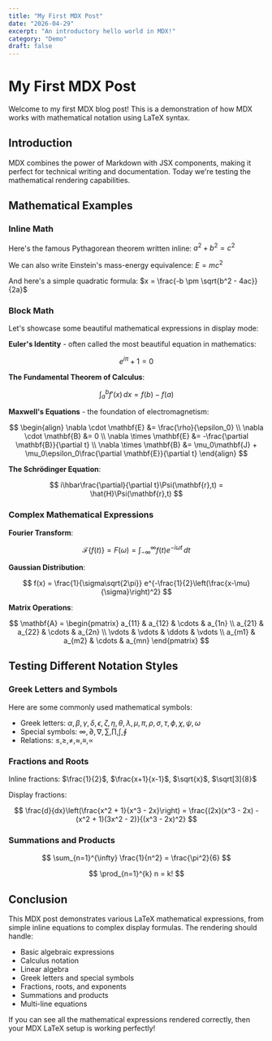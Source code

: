 ```yaml
---
title: "My First MDX Post"
date: "2026-04-29"
excerpt: "An introductory hello world in MDX!"
category: "Demo"
draft: false
---
```


# My First MDX Post

Welcome to my first MDX blog post! This is a demonstration of how MDX works with mathematical notation using LaTeX syntax.

## Introduction

MDX combines the power of Markdown with JSX components, making it perfect for technical writing and documentation. Today we're testing the mathematical rendering capabilities.

## Mathematical Examples

### Inline Math

Here's the famous Pythagorean theorem written inline: $a^2 + b^2 = c^2$

We can also write Einstein's mass-energy equivalence: $E = mc^2$

And here's a simple quadratic formula: $x = \frac{-b \pm \sqrt{b^2 - 4ac}}{2a}$

### Block Math

Let's showcase some beautiful mathematical expressions in display mode:

**Euler's Identity** - often called the most beautiful equation in mathematics:

$$
e^{i\pi} + 1 = 0
$$

**The Fundamental Theorem of Calculus**:

$$
\int_a^b f'(x) \, dx = f(b) - f(a)
$$

**Maxwell's Equations** - the foundation of electromagnetism:

$$
\begin{align}
\nabla \cdot \mathbf{E} &= \frac{\rho}{\epsilon_0} \\
\nabla \cdot \mathbf{B} &= 0 \\
\nabla \times \mathbf{E} &= -\frac{\partial \mathbf{B}}{\partial t} \\
\nabla \times \mathbf{B} &= \mu_0\mathbf{J} + \mu_0\epsilon_0\frac{\partial \mathbf{E}}{\partial t}
\end{align}
$$

**The Schrödinger Equation**:

$$
i\hbar\frac{\partial}{\partial t}\Psi(\mathbf{r},t) = \hat{H}\Psi(\mathbf{r},t)
$$

### Complex Mathematical Expressions

**Fourier Transform**:

$$
\mathcal{F}\{f(t)\} = F(\omega) = \int_{-\infty}^{\infty} f(t) e^{-i\omega t} \, dt
$$

**Gaussian Distribution**:

$$
f(x) = \frac{1}{\sigma\sqrt{2\pi}} e^{-\frac{1}{2}\left(\frac{x-\mu}{\sigma}\right)^2}
$$

**Matrix Operations**:

$$
\mathbf{A} = \begin{pmatrix}
a_{11} & a_{12} & \cdots & a_{1n} \\
a_{21} & a_{22} & \cdots & a_{2n} \\
\vdots & \vdots & \ddots & \vdots \\
a_{m1} & a_{m2} & \cdots & a_{mn}
\end{pmatrix}
$$

## Testing Different Notation Styles

### Greek Letters and Symbols

Here are some commonly used mathematical symbols:

- Greek letters: $\alpha, \beta, \gamma, \delta, \epsilon, \zeta, \eta, \theta, \lambda, \mu, \pi, \rho, \sigma, \tau, \phi, \chi, \psi, \omega$
- Special symbols: $\infty, \partial, \nabla, \sum, \prod, \int, \oint$
- Relations: $\leq, \geq, \neq, \approx, \equiv, \propto$

### Fractions and Roots

Inline fractions: $\frac{1}{2}$, $\frac{x+1}{x-1}$, $\sqrt{x}$, $\sqrt[3]{8}$

Display fractions:

$$
\frac{d}{dx}\left(\frac{x^2 + 1}{x^3 - 2x}\right) = \frac{(2x)(x^3 - 2x) - (x^2 + 1)(3x^2 - 2)}{(x^3 - 2x)^2}
$$

### Summations and Products

$$
\sum_{n=1}^{\infty} \frac{1}{n^2} = \frac{\pi^2}{6}
$$

$$
\prod_{n=1}^{k} n = k!
$$

## Conclusion

This MDX post demonstrates various LaTeX mathematical expressions, from simple inline equations to complex display formulas. The rendering should handle:

- Basic algebraic expressions
- Calculus notation
- Linear algebra
- Greek letters and special symbols
- Fractions, roots, and exponents
- Summations and products
- Multi-line equations

If you can see all the mathematical expressions rendered correctly, then your MDX LaTeX setup is working perfectly!